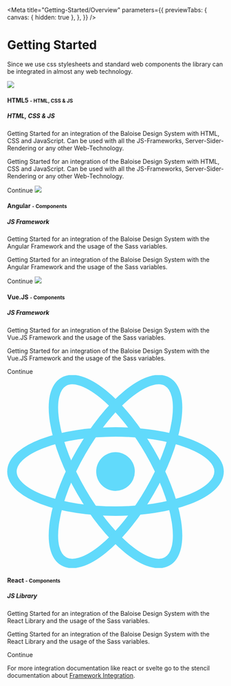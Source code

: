 
<Meta
  title="Getting-Started/Overview"
  parameters={{
    previewTabs: {
      canvas: { hidden: true },
    },
  }}
/>

# Getting Started

Since we use css stylesheets and standard web components the library can be integrated in almost any web technology.

<div className="bal-app">
  <bal-card class="my-5">
    <bal-card-head>
      <img src="https://cdn.iconscout.com/icon/free/png-512/html5-10-569380.png" />
      <div>
        <h4 className="title is-size-4">
          HTML5 <small className="is-hidden-touch">- HTML, CSS & JS</small>
        </h4>
        <h5 className="subtitle is-size-5 is-hidden-desktop">HTML, CSS & JS</h5>
        <p className="has-text-blue-light-text is-hidden-touch">
          Getting Started for an integration of the Baloise Design System with HTML, CSS and JavaScript. Can be used with all the JS-Frameworks, Server-Sider-Rendering or any other
          Web-Technology.
        </p>
      </div>
    </bal-card-head>
    <bal-card-content class="is-hidden-desktop">
      <p className="has-text-blue-light-text">
        Getting Started for an integration of the Baloise Design System with HTML, CSS and JavaScript. Can be used with all the JS-Frameworks, Server-Sider-Rendering or any other
        Web-Technology.
      </p>
    </bal-card-content>
    <bal-card-button icon-right="nav-go-right" link href="/components/getting-started/html5/index.html">
      Continue
    </bal-card-button>
  </bal-card>
  <bal-card class="my-5">
    <bal-card-head>
      <img src="https://angular.io/assets/images/logos/angular/angular.svg" />
      <div>
        <h4 className="title is-size-4">
          Angular <small className="is-hidden-touch">- Components</small>
        </h4>
        <h5 className="subtitle is-size-5 is-hidden-desktop">JS Framework</h5>
        <p className="has-text-blue-light-text is-hidden-touch">
          Getting Started for an integration of the Baloise Design System with the Angular Framework and the usage of the Sass variables.
        </p>
      </div>
    </bal-card-head>
    <bal-card-content class="is-hidden-desktop">
      <p className="has-text-blue-light-text">Getting Started for an integration of the Baloise Design System with the Angular Framework and the usage of the Sass variables.</p>
    </bal-card-content>
    <bal-card-button icon-right="nav-go-right" link href="/components/getting-started/angular/">
      Continue
    </bal-card-button>
  </bal-card>
  <bal-card class="my-5">
    <bal-card-head>
      <img src="https://vuejs.org/images/logo.png" />
      <div>
        <h4 className="title is-size-4">
          Vue.JS <small className="is-hidden-touch">- Components</small>
        </h4>
        <h5 className="subtitle is-size-5 is-hidden-desktop">JS Framework</h5>
        <p className="has-text-blue-light-text is-hidden-touch">
          Getting Started for an integration of the Baloise Design System with the Vue.JS Framework and the usage of the Sass variables.
        </p>
      </div>
    </bal-card-head>
    <bal-card-content class="is-hidden-desktop">
      <p className="has-text-blue-light-text">Getting Started for an integration of the Baloise Design System with the Vue.JS Framework and the usage of the Sass variables.</p>
    </bal-card-content>
    <bal-card-button icon-right="nav-go-right" link href="/components/getting-started/vue/index.html">
      Continue
    </bal-card-button>
  </bal-card>
  <bal-card class="my-5">
    <bal-card-head>
      <img src="data:image/svg+xml;base64,PHN2ZyB4bWxucz0iaHR0cDovL3d3dy53My5vcmcvMjAwMC9zdmciIHZpZXdCb3g9Ii0xMS41IC0xMC4yMzE3NCAyMyAyMC40NjM0OCI+CiAgPHRpdGxlPlJlYWN0IExvZ288L3RpdGxlPgogIDxjaXJjbGUgY3g9IjAiIGN5PSIwIiByPSIyLjA1IiBmaWxsPSIjNjFkYWZiIi8+CiAgPGcgc3Ryb2tlPSIjNjFkYWZiIiBzdHJva2Utd2lkdGg9IjEiIGZpbGw9Im5vbmUiPgogICAgPGVsbGlwc2Ugcng9IjExIiByeT0iNC4yIi8+CiAgICA8ZWxsaXBzZSByeD0iMTEiIHJ5PSI0LjIiIHRyYW5zZm9ybT0icm90YXRlKDYwKSIvPgogICAgPGVsbGlwc2Ugcng9IjExIiByeT0iNC4yIiB0cmFuc2Zvcm09InJvdGF0ZSgxMjApIi8+CiAgPC9nPgo8L3N2Zz4K" />
      <div>
        <h4 className="title is-size-4">
          React <small className="is-hidden-touch">- Components</small>
        </h4>
        <h5 className="subtitle is-size-5 is-hidden-desktop">JS Library</h5>
        <p className="has-text-blue-light-text is-hidden-touch">
          Getting Started for an integration of the Baloise Design System with the React Library and the usage of the Sass variables.
        </p>
      </div>
    </bal-card-head>
    <bal-card-content class="is-hidden-desktop">
      <p className="has-text-blue-light-text">Getting Started for an integration of the Baloise Design System with the React Library and the usage of the Sass variables.</p>
    </bal-card-content>
    <bal-card-button icon-right="nav-go-right" link href="/components/getting-started/react/index.html">
      Continue
    </bal-card-button>
  </bal-card>
</div>

For more integration documentation like react or svelte go to the stencil documentation about [Framework Integration](https://stenciljs.com/docs/overview).
